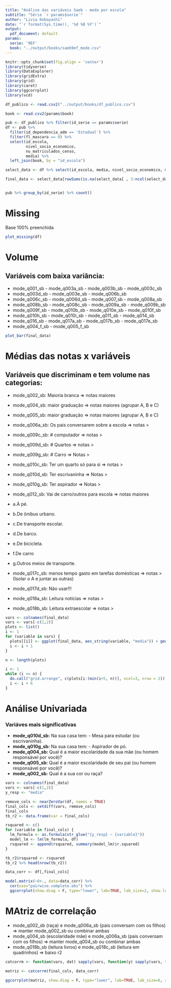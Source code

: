 ```yaml
---
title: "Análise das variáveis Saeb - moda por escola"
subtitle: "Série `r params$serie`"
author: "Livia Kobayashi"
date: "`r format(Sys.time(), '%d %B %Y')`"
output: 
  pdf_document: default
params: 
  serie: '9EF'
  book: "../output/books/saeb9ef_mode.csv"  
---
```


```r
knitr::opts_chunk$set(fig.align = 'center')
library(tidyverse)
library(DataExplorer)
library(gridExtra)
library(grid)
library(caret)
library(ggcorrplot)
library(vcd)
```

```r

df_publico <- read.csv2("../output/books/df_publico.csv")

book <- read.csv2(params$book)
```


```r

pub <- df_publico %>% filter(id_serie == params$serie)
df <- pub %>% 
  filter(id_dependencia_adm == 'Estadual') %>% 
  filter(fl_mascara == 0) %>% 
  select(id_escola,
         nivel_socio_economico,
         nu_matriculados_censo,
         media) %>% 
  left_join(book, by = "id_escola")

select_data <- df %>% select(id_escola, media, nivel_socio_economico, matches("q\\d+"))

final_data <- select_data[rowSums(is.na(select_data[ , 3:ncol(select_data)])) == 0, ]


pub %>% group_by(id_serie) %>% count()
```
# Missing
Base 100% preenchida
```r
plot_missing(df)
```

# Volume
## Variáveis com baixa variância:

- mode_q001_sb        - mode_q003a_sb           - mode_q003b_sb           - mode_q003c_sb\
- mode_q003d_sb       - mode_q003e_sb           - mode_q006b_sb\
- mode_q006c_sb       - mode_q006d_sb           - mode_q007_sb            - mode_q008a_sb\
- mode_q008b_sb       - mode_q008c_sb           - mode_q009a_sb           - mode_q009b_sb\
- mode_q009f_sb       - mode_q010b_sb           - mode_q010e_sb           - mode_q010f_sb\
- mode_q010h_sb       - mode_q010i_sb           - mode_q011_sb            - mode_q014_sb\
- mode_q016_sb        - mode_q017a_sb           - mode_q017b_sb           - mode_q017e_sb\
- mode_q004_f_sb      - mode_q005_f_sb\

```r
plot_bar(final_data)
```

# Médias das notas x variáveis
## Variáveis que discriminam e tem volume nas categorias:
* mode_q002_sb: Maioria branca => notas maiores
* mode_q004_sb: maior graduação => notas maiores (agrupar A, B e C)
* mode_q005_sb: maior graduação => notas maiores (agrupar A, B e C)
* mode_q006a_sb: Os pais conversarem sobre a escola => notas >
* mode_q009c_sb: # computador => notas >
* mode_q009d_sb: # Quartos => notas >
* mode_q009g_sb: # Carro => Notas >
* mode_q010c_sb: Ter um quarto só para si => notas >
* mode_q010d_sb: Ter escrivaninha => Notas >
* mode_q010g_sb: Ter aspirador => Notas >
* mode_q012_sb: Vai de carro/outros para escola => notas maiores
 + a.À pé.                      
 + b.De ônibus urbano.          
 + c.De transporte escolar.     
 + d.De barco.                  
 + e.De bicicleta.              
 + f.De carro                   
 + g.Outros meios de transporte.

* mode_q017c_sb: menos tempo gasto em tarefas domésticas => notas > (Isolar o A e juntar as outras)
* mode_q017d_sb: Não usar!!!
* mode_q018a_sb: Leitura notícias => notas >
* mode_q018b_sb: Leitura extraescolar => notas >


```r
vars <- colnames(final_data)
vars <- vars[-c(1,2)]
plots <- list()
i <- 1
for (variable in vars) {
  plots[[i]] <- ggplot(final_data, aes_string(variable, "media")) + geom_boxplot()
  i <- i + 1
}

n <- length(plots)

i <- 1
while (i <= n) {
  do.call("grid.arrange", c(plots[i:(min(i+5, n))], ncol=3, nrow = 2))
  i <- i + 6
}


```



# Análise Univariada
### Variáves mais significativas

* **mode_q010d_sb:**
Na sua casa tem: - Mesa para estudar (ou escrivaninha).
* **mode_q010g_sb:**
Na sua casa tem: - Aspirador de pó.
* **mode_q004_sb:**
Qual é a maior escolaridade da sua mãe (ou homem responsável por você)?
* **mode_q005_sb:**
Qual é a maior escolaridade de seu pai (ou homem responsável por você)?
* **mode_q002_sb:**
Qual é a sua cor ou raça?
```r

vars <- colnames(final_data)
vars <- vars[-c(1,2)]
y_resp <- "media"

remove_cols <- nearZeroVar(df, names = TRUE)
final_cols <- setdiff(vars, remove_cols)
final_cols
tb_r2 <- data.frame(var = final_cols)

rsquared <- c()
for (variable in final_cols) {
  lm_formula <- as.formula(str_glue("{y_resp} ~ {variable}"))
  model_lm <- lm(lm_formula, df)
  rsquared <- append(rsquared, summary(model_lm)$r.squared)
}

tb_r2$rsquared <- rsquared
tb_r2 %>% head(nrow(tb_r2))

```
```r
data_corr <- df[,final_cols]

model.matrix(~0+., data=data_corr) %>% 
  cor(use="pairwise.complete.obs") %>% 
  ggcorrplot(show.diag = F, type="lower", lab=TRUE, lab_size=2, show.legend = F)
```


# MAtriz de correlação
* mode_q002_sb (raça) e mode_q006a_sb (pais conversam com os filhos) => manter mode_q002_sb ou combinar ambas
* mode_q004_sb (escolaridade mãe) e mode_q006a_sb (pais conversam com os filhos) => manter mode_q004_sb ou combinar ambas
* mode_q018b_sb (leitura livros) e mode_q018c_sb (leitura em quadrinhos) => baixo r2
```r

catcorrm <- function(vars, dat) sapply(vars, function(y) sapply(vars, function(x) assocstats(table(dat[,x],dat[,y]))$cramer))

matriz <- catcorrm(final_cols, data_corr)

ggcorrplot(matriz, show.diag = F, type="lower", lab=TRUE, lab_size=6, show.legend = F)
```

